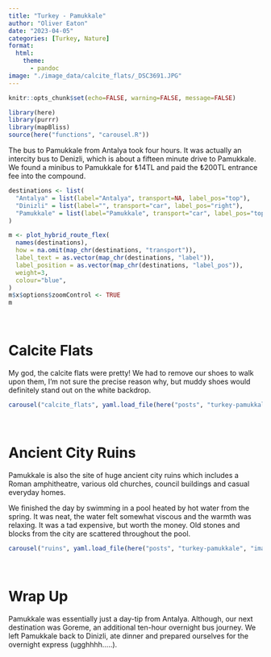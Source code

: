 ```yaml
---
title: "Turkey - Pamukkale"
author: "Oliver Eaton"
date: "2023-04-05"
categories: [Turkey, Nature]
format: 
  html:
    theme: 
      - pandoc
image: "./image_data/calcite_flats/_DSC3691.JPG"
---
```


```r
knitr::opts_chunk$set(echo=FALSE, warning=FALSE, message=FALSE)
```

```r
library(here)
library(purrr)
library(mapBliss)
source(here("functions", "carousel.R"))
```

The bus to Pamukkale from Antalya took four hours. It was actually an intercity bus to Denizli, which is about a fifteen minute drive to Pamukkale. We found a minibus to Pamukkale for ₺14TL and paid the ₺200TL entrance fee into the compound.

```r
destinations <- list(
  "Antalya" = list(label="Antalya", transport=NA, label_pos="top"),
  "Dinizli" = list(label="", transport="car", label_pos="right"),
  "Pamukkale" = list(label="Pamukkale", transport="car", label_pos="top")
)

m <- plot_hybrid_route_flex(
  names(destinations),
  how = na.omit(map_chr(destinations, "transport")),
  label_text = as.vector(map_chr(destinations, "label")),
  label_position = as.vector(map_chr(destinations, "label_pos")),
  weight=3,
  colour="blue",
)
m$x$options$zoomControl <- TRUE
m
```

<br>

# Calcite Flats

My god, the calcite flats were pretty! We had to remove our shoes to walk upon them, I'm not sure the precise reason why, but muddy shoes would definitely stand out on the white backdrop.

```r
carousel("calcite_flats", yaml.load_file(here("posts", "turkey-pamukkale", "image_data", "calcite_flats", "calcite_flats.yml")))
```

<br>

# Ancient City Ruins

Pamukkale is also the site of huge ancient city ruins which includes a Roman amphitheatre, various old churches, council buildings and casual everyday homes.

We finished the day by swimming in a pool heated by hot water from the spring. It was neat, the water felt somewhat viscous and the warmth was relaxing. It was a tad expensive, but worth the money. Old stones and blocks from the city are scattered throughout the pool.

```r
carousel("ruins", yaml.load_file(here("posts", "turkey-pamukkale", "image_data", "ruins", "ruins.yml")))
```

<br>

# Wrap Up

Pamukkale was essentially just a day-tip from Antalya. Although, our next destination was Goreme, an additional ten-hour overnight bus journey. We left Pamukkale back to Dinizli, ate dinner and prepared ourselves for the overnight express (ugghhhh.....).
